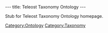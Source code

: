 ---
title: Teleost Taxonomy Ontology
---

Stub for Teleost Taxonomy Ontology homepage.

[[Category:Ontology]]
[[Category:Taxonomy]]